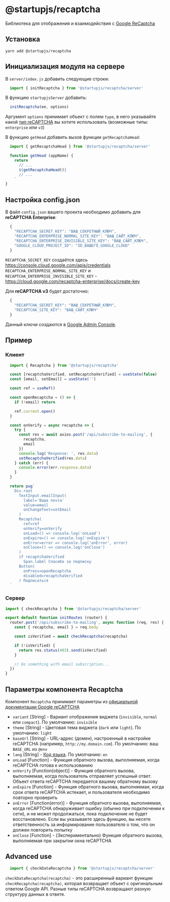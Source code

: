 
# @startupjs/recaptcha

Библиотека для отображения и взаимодействия с [Google ReCaptcha](https://www.google.com/recaptcha/about/)

## Установка

`yarn add @startupjs/recaptcha`

## Инициализация модуля на сервере

В `server/index.js` добавить следующие строки:
```js
  import { initRecaptcha } from '@startupjs/recaptcha/server'
```
В функцию `startupjsServer` добавить:
```js
  initRecaptcha(ee, options)
```
Аргумент `options` принимает объект с полем `type`, в него указывайте какой [тип reCAPTCHA](https://www.google.com/recaptcha/about) вы хотите использовать (возможные типы: `enterprise` или `v3`)

В функцию `getHead` добавить вызов функции `getRecaptchaHead`:

```js
  import { getRecaptchaHead } from '@startupjs/recaptcha/server'

  function getHead (appName) {
    return `
      // ...
      ${getRecaptchaHead()}
      // ...
    `
}
```

## Настройка config.json

В файл `config.json` вашего проекта необходимо добавить для **reCAPTCHA Enterprise**:

```js
  {
    "RECAPTCHA_SECRET_KEY": "ВАШ_СЕКРЕТНЫЙ_КЛЮЧ",
    "RECAPTCHA_ENTERPRISE_NORMAL_SITE_KEY": "ВАШ_САЙТ_КЛЮЧ",
    "RECAPTCHA_ENTERPRISE_INVISIBLE_SITE_KEY": "ВАШ_САЙТ_КЛЮЧ",
    "GOOGLE_CLOUD_PROJECT_ID": "ID_ВАШЕГО_GOOGLE_CLOUD"
  }
```
`RECAPTCHA_SECRET_KEY` создаётся здесь https://console.cloud.google.com/apis/credentials
`RECAPTCHA_ENTERPRISE_NORMAL_SITE_KEY` и `RECAPTCHA_ENTERPRISE_INVISIBLE_SITE_KEY` - https://cloud.google.com/recaptcha-enterprise/docs/create-key

Для **reCAPTCHA v3** будет достаточно:
```js
  {
    "RECAPTCHA_SECRET_KEY": "ВАШ_СЕКРЕТНЫЙ_КЛЮЧ",
    "RECAPTCHA_SITE_KEY": "ВАШ_САЙТ_КЛЮЧ"
  }
```
Данный ключи создаются в [Google Admin Console](https://www.google.com/recaptcha/admin/).

## Пример

### Клиент

```jsx
  import { Recaptcha } from '@startupjs/recaptcha'
```

```jsx example
  const [recaptchaVerified, setRecaptchaVerified] = useState(false)
  const [email, setEmail] = useState('')

  const ref = useRef()

  const openRecaptcha = () => {
    if (!email) return

    ref.current.open()
  }

  const onVerify = async recaptcha => {
    try {
      const res = await axios.post('/api/subscribe-to-mailing', {
        recaptcha,
        email
      })
      console.log('Response: ', res.data)
      setRecaptchaVerified(res.data)
    } catch (err) {
      console.error(err.response.data)
    }
  }

  return pug`
    Div.root
      TextInput.emailInput(
        label='Ваша почта'
        value=email
        onChangeText=setEmail
      )
      Recaptcha(
        ref=ref
        onVerify=onVerify
        onLoad=() => console.log('onLoad')
        onExpire=() => console.log('onExpire')
        onError=error => console.log('onError', error)
        onClose=() => console.log('onClose')
      )
      if recaptchaVerified
        Span.label Спасибо за подписку
      Button(
        onPress=openRecaptcha
        disabled=recaptchaVerified
      ) Подписаться
  `
```

### Сервер
```js
import { checkRecaptcha } from '@startupjs/recaptcha/server'

export default function initRoutes (router) {
  router.post('/api/subscribe-to-mailing', async function (req, res) {
    const { recaptcha, email } = req.body

    const isVerified = await checkRecaptcha(recaptcha)

    if (!isVerified) {
      return res.status(403).send(isVerified)
    }

    // Do something with email subscription...
  })
}
```

## Параметры компонента Recaptcha

Компонент `Recaptcha` принимает параметры из [официальной документации Google reCAPTCHA](https://developers.google.com/recaptcha/docs/invisible#config)

 - `variant` [String] - Вариант отображения виджета (`invisible`, `normal` или `compact`). По умолчанию: `invisible`
 - `theme` [String] - Цветовая тема виджета (`dark` или `light`). По умолчанию: `light`
 - `baseUrl` [String] - URL-адрес (домен), настроенный в настройке reCAPTCHA (например, `http://my.domain.com`). По умолчанию: ваш `BASE_URL` из `@env`
 - `lang` [String] - [Код языка](https://developers.google.com/recaptcha/docs/language). По умолчанию: `en`
 - `onLoad` [Function] - Функция обратного вызова, выполняемая, когда reCAPTCHA готова к использованию
 - `onVerify` [Function(object)] - Функция обратного вызова, выполняемая, когда пользователь отправляет успешный ответ. Объект ответа reCAPTCHA передается вашему обратному вызову
 - `onExpire` [Function] - Функция обратного вызова, выполняемая, когда срок ответа reCAPTCHA истекает, и пользователя необходимо повторно проверить
 - `onError` [Function(error)] - Функция обратного вызова, выполняемая, когда reCAPTCHA обнаруживает ошибку (обычно при подключении к сети), и не может продолжаться, пока подключение не будет восстановлено. Если вы указываете здесь функцию, вы несете ответственность за информирование пользователя о том, что он должен повторить попытку
 - `onClose` [Function] - (Экспериментально) Функция обратного вызова, выполняемая при закрытии окна reCAPTCHA

## Advanced use

```js
  import { checkDataRecaptcha } from '@startupjs/recaptcha/server'
```

`checkDataRecaptcha(recaptcha)` - это расширенный вариант функции `checkRecaptcha(recaptcha)`, которая возвращает объект с оригинальным ответом Google API. Разные типы reCAPTCHA возвращают разную структуру данных в ответе.

